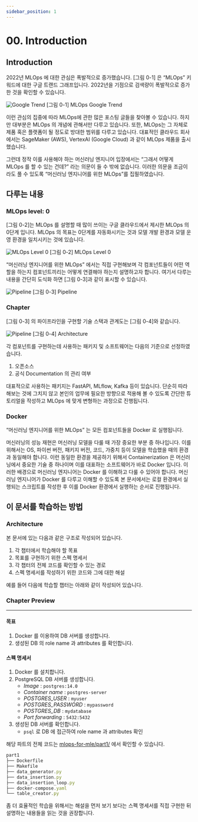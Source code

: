 ```yaml
---
sidebar_position: 1
---
```


# 00. Introduction

## Introduction

2022년 MLOps 에 대한 관심은 폭발적으로 증가했습니다. [그림 0-1] 은 “MLOps” 키워드에 대한 구글 트랜드 그래프입니다. 2022년을 기점으로 검색량이 폭발적으로 증가한 것을 확인할 수 있습니다.

<div style={{textAlign: 'center'}}>

![Google Trend](./img/google-trend.png)
[그림 0-1] MLOps Google Trend
</div>


이런 관심의 집중에 따라 MLOps에 관한 많은 포스팅 글들을 찾아볼 수 있습니다. 하지만 대부분은 MLOps 의 개념에 관해서만 다루고 있습니다.
또한, MLOps는 그 자체로 제품 혹은 플랫폼이 될 정도로 방대한 범위를 다루고 있습니다. 대표적인 클라우드 회사에서는 SageMaker (AWS), VertexAI (Google Cloud) 과 같이 MLOps 제품을 출시했습니다.

그런데 정작 이를 사용해야 하는 머신러닝 엔지니어 입장에서는 “그래서 어떻게 MLOps 를 할 수 있는 건데?” 라는 의문이 들 수 밖에 없습니다.
이러한 의문을 조금이라도 풀 수 있도록  “머신러닝 엔지니어를 위한 MLOps”를 집필하였습니다.

## 다루는 내용

### MLOps level: 0

[그림 0-2]는 MLOps 를 설명할 때 많이 쓰이는 구글 클라우드에서 제시한 MLOps 의 0단계 입니다. MLOps 의 목표는 0단계를 자동화시키는 것과 모델 개발 환경과 모델 운영 환경을 일치시키는 것에 있습니다.

<div style={{textAlign: 'center'}}>

![MLOps Level 0](./img/mlops-level-0.png)
[그림 0-2] MLOps Level 0
</div>

“머신러닝 엔지니어를 위한 MLOps” 에서는 직접 구현해보며 각 컴포넌트들이 어떤 역할을 하는지 컴포넌트끼리는 어떻게 연결해야 하는지 설명하고자 합니다. 여기서 다루는 내용을 간단히 도식화 하면 [그림 0-3]과 같이 표시할 수 있습니다.

<div style={{textAlign: 'center'}}>

![Pipeline](./img/pipeline.png)
[그림 0-3] Pipeline
</div>

### Chapter

[그림 0-3] 의 파이프라인을 구현할 기술 스택과 관계도는 [그림 0-4]와 같습니다.

<div style={{textAlign: 'center'}}>

![Pipeline](./img/architecture.png)
[그림 0-4] Architecture
</div>

각 컴포넌트를 구현하는데 사용하는 패키지 및 소프트웨어는 다음의 기준으로 선정하였습니다.

1. 오픈소스
2. 공식 Documentation 의 관리 여부

대표적으로 사용하는 패키지는 FastAPI, MLflow, Kafka 등이 있습니다.
단순히 따라해보는 것에 그치지 않고 본인의 업무에 필요한 방향으로 적용해 볼 수 있도록 간단한 튜토리얼을 작성하고 MLOps 에 맞게 변형하는 과정으로 진행됩니다.

### Docker

“머신러닝 엔지니어를 위한 MLOps” 는 모든 컴포넌트들을 Docker 로 실행됩니다.

머신러닝의 성능 재현은 머신러닝 모델을 다룰 때 가장 중요한 부분 중 하나입니다.
이를 위해서는 OS, 파이썬 버전, 패키지 버전, 코드, 가중치 등이 모델을 학습했을 때의 환경과 동일해야 합니다.
이런 동일한 환경을 제공하기 위해서  Containerization 은 머신러닝에서 중요한 기술 중 하나이며 이를 대표하는 소프트웨어가 바로 Docker 입니다.
이러한 배경으로 머신러닝 엔지니어는 Docker 를 이해하고 다룰 수 있어야 합니다. 머신러닝 엔지니어가 Docker 를 다루고 이해할 수 있도록 본 문서에서는 로컬 환경에서 실행되는 스크립트를 작성한 후 이를 Docker 환경에서 실행하는 순서로 진행됩니다.

## 이 문서를 학습하는 방법

### Architecture

본 문서에 있는 다음과 같은 구조로 작성되어 있습니다.

1. 각 챕터에서 학습해야 할 목표
2. 목표를 구현하기 위한 스펙 명세서
3. 각 챕터의 전체 코드를 확인할 수 있는 경로
4. 스펙 명세서를 작성하기 위한 코드와 그에 대한 해설

예를 들어 다음에 학습할 챕터는 아래와 같이 작성되어 있습니다.

<BrowserWindow url="https://mlops-for-mle.github.io/tutorial/docs/database/db-server-creation">

<PreviewDescription>

### Chapter Preview
---
#### 목표

1. Docker 를 이용하여 DB 서버를 생성합니다.
2. 생성된 DB 의 role name 과 attributes 를 확인합니다.

#### 스펙 명세서

1. Docker 를 설치합니다.
2. PostgreSQL DB 서버를 생성합니다.
    - <var>Image</var> : <code>postgres:14.0</code>
    - <var>Container name</var> : <code>postgres-server</code>
    - <var>POSTGRES_USER</var> : <code>myuser</code>
    - <var>POSTGRES_PASSWORD</var> : <code>mypassword</code>
    - <var>POSTGRES_DB</var> : <code>mydatabase</code>
    - <var>Port forwarding</var> : <code>5432:5432</code>
3. 생성된 DB 서버를 확인합니다.
    - `psql` 로 DB 에 접근하여 role name 과 attributes 확인

</PreviewDescription>

<BrowserWindow url="https://github.com/mlops-for-mle/mlops-for-mle/tree/main/part1">

해당 파트의 전체 코드는 [mlops-for-mle/part1/](https://github.com/mlops-for-mle/mlops-for-mle/tree/main/part1) 에서 확인할 수 있습니다.

```js
part1
├── Dockerfile
├── Makefile
├── data_generator.py
├── data_insertion.py
├── data_insertion_loop.py
├── docker-compose.yaml
└── table_creator.py
```

</BrowserWindow>

</BrowserWindow>

좀 더 효율적인 학습을 위해서는 해설을 먼저 보기 보다는 스펙 명세서를 직접 구현한 뒤 설명하는 내용들을 읽는 것을 권장합니다.

